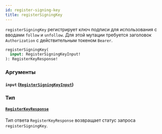```yaml
---
id: register-signing-key
title: registerSigningKey
---
```



`registerSigningKey` регистрирует ключ подписи для использования с вводами `follow` и `unfollow`. Для этой мутации требуется заголовок `Authorization` с действительным токеном `Bearer`.

```graphql
registerSigningKey(
  input: RegisterSigningKeyInput!
): RegisterKeyResponse!
```


### Аргументы

#### `input` ([`RegisterSigningKeyInput`](/reference/inputs/register-signing-key-input))




### Тип

#### [`RegisterKeyResponse`](/reference/objects/register-key-response) 

Тип ответа `RegisterKeyResponse` возвращает статус запроса `registerSigningKey`.


